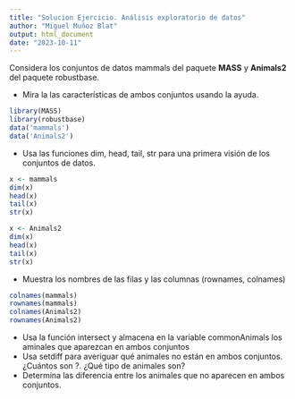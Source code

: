 ```yaml
---
title: "Solucion Ejercicio. Análisis exploratorio de datos"
author: "Miguel Muñoz Blat"
output: html_document
date: "2023-10-11"
---
```


Considera los conjuntos de datos mammals del paquete **MASS** y **Animals2** del paquete robustbase.

+ Mira la las características de ambos conjuntos usando la ayuda.

```r
library(MASS)
library(robustbase)
data('mammals')
data('Animals2')
```

+ Usa las funciones dim, head, tail, str para una primera visión de los conjuntos de datos.

```r
x <- mammals
dim(x)
head(x)
tail(x)
str(x)

x <- Animals2
dim(x)
head(x)
tail(x)
str(x)
```


+ Muestra los nombres de las filas y las columnas (rownames, colnames)

```r
colnames(mammals)
rownames(mammals)
colnames(Animals2)
rownames(Animals2)
```


+ Usa la función intersect y almacena en la variable commonAnimals los aminales que aparezcan en ambos conjuntos
+ Usa setdiff para averiguar qué animales no están en ambos conjuntos. ¿Cuántos son ?. ¿Qué tipo de animales son?
+ Determina las diferencia entre los animales que no aparecen en ambos conjuntos.